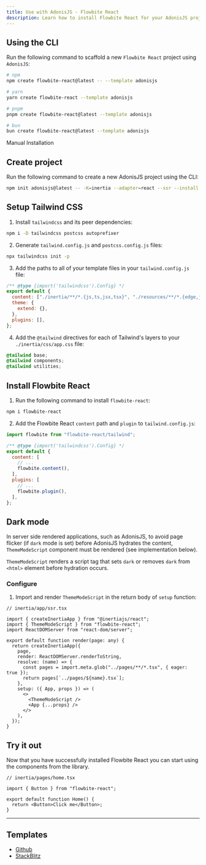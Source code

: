---
title: Use with AdonisJS - Flowbite React
description: Learn how to install Flowbite React for your AdonisJS project and start developing modern full-stack web applications
---

## Using the CLI

Run the following command to scaffold a new `Flowbite React` project using `AdonisJS`:

```bash
# npm
npm create flowbite-react@latest -- --template adonisjs

# yarn
yarn create flowbite-react --template adonisjs

# pnpm
pnpm create flowbite-react@latest --template adonisjs

# bun
bun create flowbite-react@latest --template adonisjs
```

<TextDivider>Manual Installation</TextDivider>

## Create project

Run the following command to create a new AdonisJS project using the CLI:

```bash
npm init adonisjs@latest -- -K=inertia --adapter=react --ssr --install
```

## Setup Tailwind CSS

1. Install `tailwindcss` and its peer dependencies:

```bash
npm i -D tailwindcss postcss autoprefixer
```

2. Generate `tailwind.config.js` and `postcss.config.js` files:

```bash
npx tailwindcss init -p
```

3. Add the paths to all of your template files in your `tailwind.config.js` file:

```js {3}
/** @type {import('tailwindcss').Config} */
export default {
  content: ["./inertia/**/*.{js,ts,jsx,tsx}", "./resources/**/*.{edge,js,ts,jsx,tsx}"],
  theme: {
    extend: {},
  },
  plugins: [],
};
```

4. Add the `@tailwind` directives for each of Tailwind's layers to your `./inertia/css/app.css` file:

```css
@tailwind base;
@tailwind components;
@tailwind utilities;
```

## Install Flowbite React

1. Run the following command to install `flowbite-react`:

```bash
npm i flowbite-react
```

2. Add the Flowbite React `content` path and `plugin` to `tailwind.config.js`:

```js {1,7,11}
import flowbite from "flowbite-react/tailwind";

/** @type {import('tailwindcss').Config} */
export default {
  content: [
    // ...
    flowbite.content(),
  ],
  plugins: [
    // ...
    flowbite.plugin(),
  ],
};
```

## Dark mode

In server side rendered applications, such as AdonisJS, to avoid page flicker (if `dark` mode is set) before AdonisJS hydrates the content, `ThemeModeScript` component must be rendered (see implementation below).

`ThemeModeScript` renders a script tag that sets `dark` or removes `dark` from `<html>` element before hydration occurs.

### Configure

1. Import and render `ThemeModeScript` in the return body of `setup` function:

```tsx {4,15-20}
// inertia/app/ssr.tsx

import { createInertiaApp } from "@inertiajs/react";
import { ThemeModeScript } from "flowbite-react";
import ReactDOMServer from "react-dom/server";

export default function render(page: any) {
  return createInertiaApp({
    page,
    render: ReactDOMServer.renderToString,
    resolve: (name) => {
      const pages = import.meta.glob("../pages/**/*.tsx", { eager: true });
      return pages[`../pages/${name}.tsx`];
    },
    setup: ({ App, props }) => (
      <>
        <ThemeModeScript />
        <App {...props} />
      </>
    ),
  });
}
```

## Try it out

Now that you have successfully installed Flowbite React you can start using the components from the library.

```tsx
// inertia/pages/home.tsx

import { Button } from "flowbite-react";

export default function Home() {
  return <Button>Click me</Button>;
}
```

<hr />

## Templates

- [Github](https://github.com/themesberg/flowbite-react-template-adonisjs)
- [StackBlitz](https://stackblitz.com/edit/flowbite-react-template-adonisjs)
